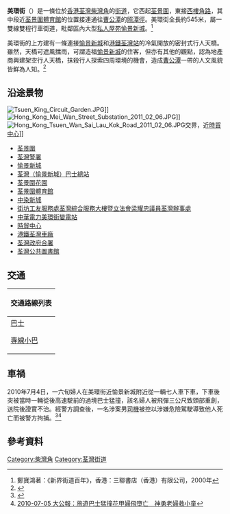 {{Coord|22.3766|114.1125|display=title}}
{{Infobox Hong Kong Road
|   中文街道名稱    =  美環街
|   英文街道名稱    =  Mei Wan Street
|   圖片    =  Image:Hong Kong Mei Wan Street 2011 02 06.JPG
|   圖片說明    = 美環街近[[愉景新城|愉景新城]]一段
|   路段總長度    =  0.545
|   車速限制    =  
|   行車線數量    =  雙線雙程
|   所在地區    =  [[香港|香港]][[新界西|新界西]][[荃灣區|荃灣區]][[柴灣角|柴灣角]]
|   起點    =  [[荃灣|荃灣]][[荃景圍|荃景圍]]
|   終點    =  [[荃灣|荃灣]][[西樓角路|西樓角路]]
|   通車日期    =  不詳
}}
'''美環街'''（{{lang-en|'''Mei Wan Street'''}}）是一條位於[[香港|香港]][[荃灣|荃灣]][[柴灣角|柴灣角]]的[[街道|街道]]，它西起[[荃景圍|荃景圍]]，東接[[西樓角路|西樓角路]]，其中段近[[荃景圍體育館|荃景圍體育館]]的位置接連通往[[曹公潭|曹公潭]]的[[照潭徑|照潭徑]]。美環街全長約545米，屬一雙線雙程行車街道，毗鄰區內大型[[私人屋苑|私人屋苑]][[愉景新城|愉景新城]]。<ref>鄭寶鴻著：《新界街道百年》，香港：三聯書店（香港）有限公司，2000年</ref>

美環街的上方建有一條連接[[愉景新城|愉景新城]]和[[港鐵|港鐵]][[荃灣站|荃灣站]]的冷氣開放的密封式行人天橋。雖然，天橋可遮風擋雨，可謂造福[[愉景新城|愉景新城]]的住客，但亦有其他的觀點，認為地產商興建架空行人天橋，抹殺行人探索四周環境的機會，造成[[曹公潭|曹公潭]]一帶的人文風貌皆鮮為人知。<ref>{{Cite book | author = 馬國明 | title =  架空街道：地產霸權最厲害的手段 於 陳雲：《九評地產黨》 | location = 香港 | publisher = 次文化堂 | date = 2011年1月 | pages = 頁65-73 |ISBN =9789629922597| accessdate =  | url =  | language= 中文| quote = }}</ref>

==沿途景物==
[[File:Tsuen_King_Circuit_Garden.JPG|right]]]]
[[File:Hong_Kong_Mei_Wan_Street_Substation_2011_02_06.JPG|right]]]]
[[File:Hong_Kong_Tsuen_Wan_Sai_Lau_Kok_Road_2011_02_06.JPG|right]]交界，近[[時貿中心|時貿中心]]]]
*[[荃景圍|荃景圍]]
*[[荃灣警署|荃灣警署]]
*[[愉景新城|愉景新城]]
*[[荃灣（愉景新城）巴士總站|荃灣（愉景新城）巴士總站]]
*[[荃景圍花園|荃景圍花園]]
*[[荃景圍體育館|荃景圍體育館]]
*[[中染新城|中染新城]]
*[[街坊工友服務處|街坊工友服務處荃灣綜合服務大樓暨立法會梁耀忠議員荃灣辦事處]]
*[[中華電力美環街變電站|中華電力美環街變電站]]
*[[時貿中心|時貿中心]]
*[[港鐵車廠#荃灣車廠|港鐵荃灣車廠]]
*[[荃灣政府合署|荃灣政府合署]]
*[[荃灣公共圖書館|荃灣公共圖書館]]

==交通==
{| class="mw-collapsible mw-collapsed wikitable" style="background:white; margin: 0 auto; width: auto;"  
! 交通路線列表
|-
|
;[[香港巴士|巴士]]
{{九龍新界巴士簡單列表|30|30X|39A|39M|42M|230X|243M}}
{{過海隧道巴士簡單列表|930|930A|930X|N930}}
{{大嶼山巴士簡單列表|A31|E31|N31|NA31}}
;[[香港專線小巴|專線小巴]]
{{新界專線小巴簡單列表|95|95M}}
|}

==車禍==
2010年7月4日，一六旬婦人在美環街近愉景新城附近從一輛七人車下車，下車後突被當時一輛從後高速駛前的過境巴士猛撞，該名婦人被飛彈三公尺致頭部重創，送院後證實不治。經警方調查後，一名涉案男[[司機|司機]]被控以涉嫌危險駕駛導致他人死亡而被警方拘捕。<ref>{{Cite web |url=http://orientaldaily.on.cc/cnt/news/20100705/00176_032.html |title=2010-07-05 東方日報：直通巴撞死老婦司機被捕 |accessdate=2011-08-19 |archive-date=2010-11-24 |archive-url=https://web.archive.org/web/20101124064213/http://orientaldaily.on.cc/cnt/news/20100705/00176_032.html |dead-url=no }}</ref><ref>[http://www.takungpao.com.hk/news/10/07/05/images_0708-1281597.htm  2010-07-05 大公報：旅遊巴士猛撞花甲婦飛墮亡　神勇老婦救小童]{{dead link|date=2018年4月 |bot=InternetArchiveBot |fix-attempted=yes }}</ref>

==參考資料==
{{reflist}}

{{Commonscat|Mei Wan Street}}

[[Category:柴灣角|Category:柴灣角]]
[[Category:荃灣街道|Category:荃灣街道]]